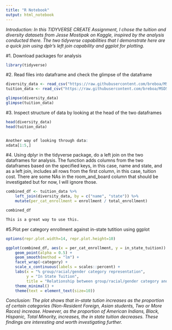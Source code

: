 ```yaml
---
title: "R Notebook"
output: html_notebook
---
```


*Introduction: In this TIDYVERSE CREATE Assignment, I chose the tuition and diversity datasets from Jesse Mostipak on Kaggle, inspired by the analysis conducted there. The two tidyverse capabilities that I demonstrate here are a quick join using dplr's left join capability and ggplot for plotting.*  

#1. Download packages for analysis 

```r

library(tidyverse)

```

#2. Read files into dataframe and check the glimpse of the dataframe 

```r

diversity_data <- read_csv("https://raw.githubusercontent.com/breboa/MSDS-Data-607/main/diversity_school.csv", show_col_types = FALSE)
tuition_data <- read_csv("https://raw.githubusercontent.com/breboa/MSDS-Data-607/main/tuition_cost.csv", show_col_types = FALSE)

glimpse(diversity_data)
glimpse(tuition_data)

```


#3. Inspect structure of data by looking at the head of the two dataframes 

```r

head(diversity_data)
head(tuition_data)


Another way of looking through data:
xdata[1:5,]
```

#4. Using dplyr in the tidyverse package, do a left join on the two dataframes for analysis. The function adds columns from the two dataframes based on the specified keys, in this case, name and state, and as a left join, includes all rows from the first column, in this case, tuition cost. There are some NAs in the room_and_board column that should be investigated but for now, I will ignore those. 

```r

combined_df <- tuition_data %>% 
    left_join(diversity_data, by = c("name", "state")) %>%
    mutate(per_cat_enrollment = enrollment / total_enrollment)

combined_df

This is a great way to use this.
```


#5.Plot per category enrollment against in-state tutition using ggplot 

```r

options(repr.plot.width=14, repr.plot.height=10)

ggplot(combined_df, aes(x = per_cat_enrollment, y = in_state_tuition)) +
    geom_point(alpha = 0.5) +
    geom_smooth(method = "lm") +
    facet_wrap(~category) +
    scale_x_continuous(labels = scales::percent) +
    labs(x = "% group/racial/gender category representation",
         y = "In State Tuition",
         title = "Relationship between group/racial/gender category and in state tuition") +
    theme_minimal() +
    theme(text = element_text(size=10))
```

*Conclusion: The plot shows that in-state tution increases as the proportion of certain categories (Non-Resident Foreign,  Asian students, Two or More Races) increase. However, as the proportion of American Indians, Black, Hispanic, Total Minority, increases,  the in state tuition decreases. These findings are interesting and worth investigating further.*
